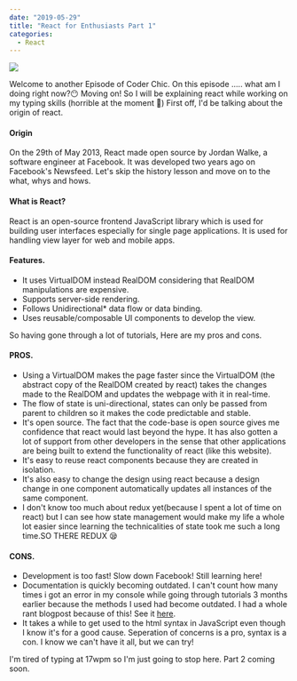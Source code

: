 ---
date: "2019-05-29"
title: "React for Enthusiasts Part 1"
categories:
  - React
---
![](./react-coderchic.png)


Welcome to another Episode of Coder Chic. On this episode ..... what am I doing right now?😶
Moving on! So I will be explaining react while working on my typing skills (horrible at the moment 💩)
First off, I'd be talking about the origin of react.

#### Origin
On the 29th of May 2013, React made open source by Jordan Walke, a software engineer at Facebook. It was
developed two years ago on Facebook's Newsfeed. Let's skip the history lesson and move on to the what, whys and
hows.

#### What is React?
React is an open-source frontend JavaScript library which is used for building user interfaces especially for
single page applications. It is used for handling view layer for web and mobile apps.

#### Features.
* It uses VirtualDOM instead RealDOM considering that RealDOM manipulations are expensive.
* Supports server-side rendering.
* Follows Unidirectional* data flow or data binding.
* Uses reusable/composable UI components to develop the view.

So having gone through a lot of tutorials, Here are my pros and cons.

#### PROS.
* Using a VirtualDOM makes the page faster since the VirtualDOM (the abstract copy of the RealDOM created by react)
takes the changes made to the RealDOM and updates the webpage with it in real-time.
* The flow of state is uni-directional, states can only be passed from parent to children so it makes the code predictable and stable.
* It's open source. The fact that the code-base is open source gives me confidence that react would last beyond the hype. It has also gotten
a lot of support from other developers in the sense that other applications are being built to extend the functionality of react (like this website).
* It's easy to reuse react components because they are created in isolation.
* It's also easy to change the design using react because a design change in one component automatically updates all instances of the same component.
* I don't know too much about redux yet(because I spent a lot of time on react) but I can see how state management would make my life a whole lot
easier since learning the technicalities of state took me such a long time.SO THERE REDUX 😪

#### CONS.
* Development is too fast! Slow down Facebook! Still learning here!
* Documentation is quickly becoming outdated. I can't count how many times i got an error in my console while going through tutorials 3 months earlier
because the methods I used had become outdated. I had a whole rant blogpost because of this! See it [here](https://coderchic.netlify.com/my-reaction-to-react).
* It takes a while to get used to the html syntax in JavaScript even though I know it's for a good cause. Seperation of concerns is a pro, syntax is a con. I know
we can't have it all, but we can try!

I'm tired of typing at 17wpm so I'm just going to stop here. Part 2 coming soon.
